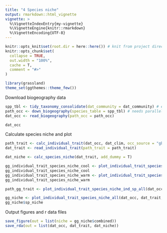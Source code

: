 ```yaml
---
title: "4 Species niche"
output: rmarkdown::html_vignette
vignette: >
  %\VignetteIndexEntry{my-vignette}
  %\VignetteEngine{knitr::rmarkdown}
  %\VignetteEncoding{UTF-8}
---
```


```r
knitr::opts_knit$set(root.dir = here::here()) # knit from project directory
knitr::opts_chunk$set(
  collapse = TRUE,
  out.width = "100%",
  cache = T,
  comment = "#>"
)
```

```r
library(grassland)
theme_set(ggthemes::theme_few())
```

Download biogeography data
```r
spp_tbl <- tidy_taxonomy_consolidate(dat_community = dat_community) # explain this step? also where did consolication.csv come from
path_occ <- down_biogeography(species_table = spp_tbl) # needs parallel computation
dat_occ <- read_biogeography(path_occ = path_occ)
```

```r
dat_occ
```

Calculate species niche and plot
```r
path_trait <- calc_individual_trait(dat_occ, dat_clim, occ_source = "gbif", clim_source = "chelsa")
dat_trait <- read_individual_trait(path_trait = path_trait)
```

```r
dat_niche <- calc_species_niche(dat_trait, add_dummy = T)
```

```r
gg_individual_trait_species_niche_cool <- plot_individual_trait_species_niche_ind_sp(dat_occ, dat_trait,  sp = "Danthonia californica")
gg_individual_trait_species_niche_cool
gg_individual_trait_species_niche_warm <- plot_individual_trait_species_niche_ind_sp(dat_occ, dat_trait, sp = "Stipa pulchra")
gg_individual_trait_species_niche_warm
```

```r
path_gg_trait <- plot_individual_trait_species_niche_ind_sp_all(dat_occ, dat_trait, dat_niche)
```

```r
gg_niche <- plot_individual_trait_species_niche_all(dat_occ, dat_trait, dat_niche, frac = 0)
gg_niche$sp_niche
```

Output figures and r data files
```r
save_figure(out = list(niche = gg_niche$combined))
save_rda(out = list(dat_occ, dat_trait, dat_niche))
```
